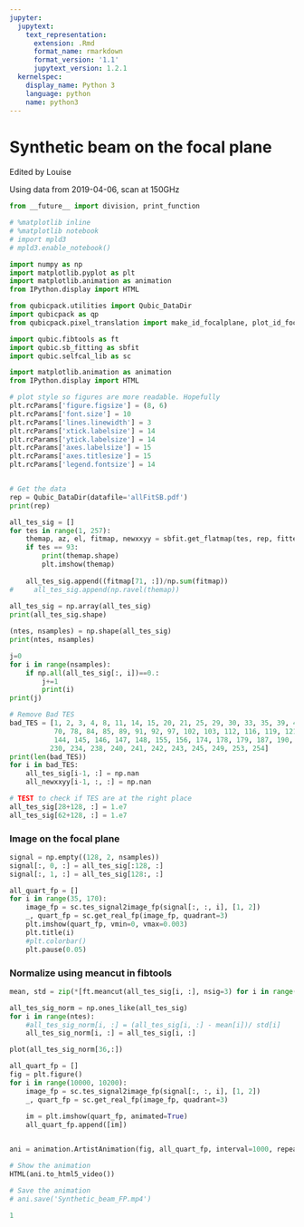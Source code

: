 ```yaml
---
jupyter:
  jupytext:
    text_representation:
      extension: .Rmd
      format_name: rmarkdown
      format_version: '1.1'
      jupytext_version: 1.2.1
  kernelspec:
    display_name: Python 3
    language: python
    name: python3
---
```


# Synthetic beam on the focal plane
Edited by Louise 

Using data from 2019-04-06, scan at 150GHz

```python
from __future__ import division, print_function

# %matplotlib inline
# %matplotlib notebook
# import mpld3
# mpld3.enable_notebook()

import numpy as np
import matplotlib.pyplot as plt
import matplotlib.animation as animation
from IPython.display import HTML

from qubicpack.utilities import Qubic_DataDir
import qubicpack as qp
from qubicpack.pixel_translation import make_id_focalplane, plot_id_focalplane

import qubic.fibtools as ft
import qubic.sb_fitting as sbfit
import qubic.selfcal_lib as sc

import matplotlib.animation as animation
from IPython.display import HTML
```

```python
# plot style so figures are more readable. Hopefully
plt.rcParams['figure.figsize'] = (8, 6)
plt.rcParams['font.size'] = 10
plt.rcParams['lines.linewidth'] = 3
plt.rcParams['xtick.labelsize'] = 14
plt.rcParams['ytick.labelsize'] = 14
plt.rcParams['axes.labelsize'] = 15
plt.rcParams['axes.titlesize'] = 15
plt.rcParams['legend.fontsize'] = 14
```

```python

```

```python
# Get the data
rep = Qubic_DataDir(datafile='allFitSB.pdf')
print(rep)

all_tes_sig = []
for tes in range(1, 257):
    themap, az, el, fitmap, newxxyy = sbfit.get_flatmap(tes, rep, fitted_directory=rep+'/FitSB')
    if tes == 93: 
        print(themap.shape)
        plt.imshow(themap)
        
    all_tes_sig.append((fitmap[71, :])/np.sum(fitmap))    
#     all_tes_sig.append(np.ravel(themap))
    
all_tes_sig = np.array(all_tes_sig)
print(all_tes_sig.shape)
```

```python
(ntes, nsamples) = np.shape(all_tes_sig)
print(ntes, nsamples)
```

```python
j=0
for i in range(nsamples):
    if np.all(all_tes_sig[:, i])==0.:
        j+=1
        print(i)
print(j)
```

```python
# Remove Bad TES
bad_TES = [1, 2, 3, 4, 8, 11, 14, 15, 20, 21, 25, 29, 30, 33, 35, 39, 40, 47, 48, 53, 55, 56, 63, 
           70, 78, 84, 85, 89, 91, 92, 97, 102, 103, 112, 116, 119, 121, 126, 128, 132, 139, 143, 
           144, 145, 146, 147, 148, 155, 156, 174, 178, 179, 187, 190, 202, 211, 217, 221, 227, 228,
          230, 234, 238, 240, 241, 242, 243, 245, 249, 253, 254]
print(len(bad_TES))
for i in bad_TES:
    all_tes_sig[i-1, :] = np.nan
    all_newxxyy[i-1, :, :] = np.nan
```

```python
# TEST to check if TES are at the right place
all_tes_sig[28+128, :] = 1.e7
all_tes_sig[62+128, :] = 1.e7
```

### Image on the focal plane

```python
signal = np.empty((128, 2, nsamples))
signal[:, 0, :] = all_tes_sig[:128, :]
signal[:, 1, :] = all_tes_sig[128:, :]
```

```python
all_quart_fp = []
for i in range(35, 170):
    image_fp = sc.tes_signal2image_fp(signal[:, :, i], [1, 2])
    _, quart_fp = sc.get_real_fp(image_fp, quadrant=3)
    plt.imshow(quart_fp, vmin=0, vmax=0.003)
    plt.title(i)
    #plt.colorbar()
    plt.pause(0.05)
```

### Normalize using meancut in fibtools

```python
mean, std = zip(*[ft.meancut(all_tes_sig[i, :], nsig=3) for i in range(ntes)])
```

```python
all_tes_sig_norm = np.ones_like(all_tes_sig)
for i in range(ntes):
    #all_tes_sig_norm[i, :] = (all_tes_sig[i, :] - mean[i])/ std[i]    
    all_tes_sig_norm[i, :] = all_tes_sig[i, :]
```

```python
plot(all_tes_sig_norm[36,:])
```

```python
all_quart_fp = []
fig = plt.figure()
for i in range(10000, 10200):
    image_fp = sc.tes_signal2image_fp(signal[:, :, i], [1, 2])
    _, quart_fp = sc.get_real_fp(image_fp, quadrant=3)
    
    im = plt.imshow(quart_fp, animated=True)
    all_quart_fp.append([im])


ani = animation.ArtistAnimation(fig, all_quart_fp, interval=1000, repeat=False)

# Show the animation
HTML(ani.to_html5_video())

# Save the animation 
# ani.save('Synthetic_beam_FP.mp4')
```

```python
1
```

```python

```
